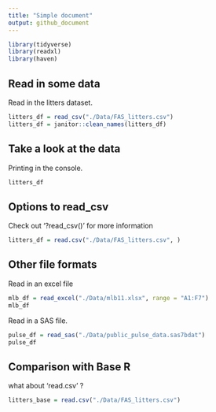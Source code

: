```yaml
---
title: "Simple document"
output: github_document
---
```


```r
library(tidyverse)
library(readxl)
library(haven)
```

## Read in some data

Read in the litters dataset. 

```r
litters_df = read_csv("./Data/FAS_litters.csv")
litters_df = janitor::clean_names(litters_df)
```

## Take a look at the data

Printing in the console.

```r
litters_df
```


## Options to read_csv

Check out '?read_csv()' for more information

```r
litters_df = read.csv("./Data/FAS_litters.csv", )
```

## Other file formats

Read in an excel file

```r
mlb_df = read_excel("./Data/mlb11.xlsx", range = "A1:F7")
mlb_df
```

Read in a SAS file.

```r
pulse_df = read_sas("./Data/public_pulse_data.sas7bdat")
pulse_df
```

## Comparison with Base R

what about 'read.csv' ? 

```r
litters_base = read.csv("./Data/FAS_litters.csv")
```


